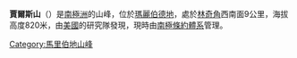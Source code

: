 {{unreferenced|time=2013-10-27T08:45:46+00:00}}
{{coord|75|9|S|137|37|W|display=title}}

'''賈爾斯山'''（{{lang-en|Mount Giles}}）是[[南極洲|南極洲]]的山峰，位於[[瑪麗伯德地|瑪麗伯德地]]，處於[[林奇角|林奇角]]西南面9公里，海拔高度820米，由[[美國|美國]]的研究隊發現，現時由[[南極條約體系|南極條約體系]]管理。

{{DEFAULTSORT:Mount Giles}}
[[Category:馬里伯地山峰|Category:馬里伯地山峰]]


{{MarieByrdLand-geo-stub}}